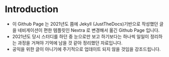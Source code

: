 # Introduction 
- 이 Github Page 는 2021년도 쯤에 Jekyll (JustTheDocs)기반으로 작성했던 글을 네비게이션이 편한 템플릿인 Nextra 로 변경해서 옮긴 Github Page 입니다.<br/>
- 2021년도 당시 스터디를 하던 중 눈으로만 보고 하기보다는 하나씩 일일이 정리하는 과정을 거쳐야 기억에 남을 것 같아 정리했던 자료입니다.<br/>
- 공익을 위한 글이 아니기에 주기적으로 업데이트 되지 않을 것임을 강조드립니다.
<br/>
